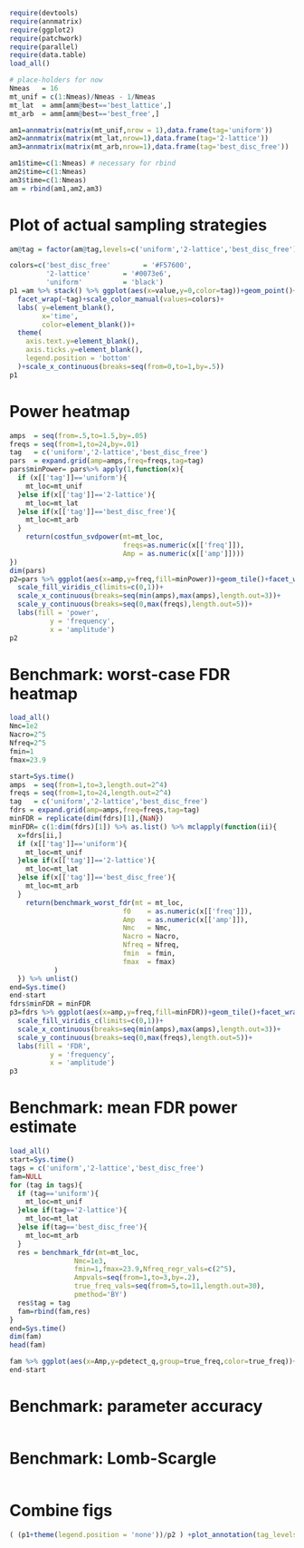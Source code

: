 ```r
require(devtools)
require(annmatrix)
require(ggplot2)
require(patchwork)
require(parallel)
require(data.table)
load_all()

# place-holders for now
Nmeas   = 16
mt_unif = c(1:Nmeas)/Nmeas - 1/Nmeas
mt_lat  = amm[amm@best=='best_lattice',] 
mt_arb  = amm[amm@best=='best_free',] 

am1=annmatrix(matrix(mt_unif,nrow = 1),data.frame(tag='uniform'))
am2=annmatrix(matrix(mt_lat,nrow=1),data.frame(tag='2-lattice'))
am3=annmatrix(matrix(mt_arb,nrow=1),data.frame(tag='best_disc_free'))

am1$time=c(1:Nmeas) # necessary for rbind
am2$time=c(1:Nmeas) 
am3$time=c(1:Nmeas)
am = rbind(am1,am2,am3)

```

# Plot of actual sampling strategies
```r
am@tag = factor(am@tag,levels=c('uniform','2-lattice','best_disc_free'))

colors=c('best_disc_free'        = '#F57600',
         '2-lattice'        = '#0073e6',
         'uniform'          = 'black')
p1 =am %>% stack() %>% ggplot(aes(x=value,y=0,color=tag))+geom_point()+
  facet_wrap(~tag)+scale_color_manual(values=colors)+
  labs( y=element_blank(),
        x='time',
        color=element_blank())+
  theme(
    axis.text.y=element_blank(),
    axis.ticks.y=element_blank(),
    legend.position = 'bottom'
  )+scale_x_continuous(breaks=seq(from=0,to=1,by=.5))
p1

```


# Power heatmap
```r
amps  = seq(from=.5,to=1.5,by=.05)
freqs = seq(from=1,to=24,by=.01)
tag   = c('uniform','2-lattice','best_disc_free')
pars  = expand.grid(amp=amps,freq=freqs,tag=tag)
pars$minPower= pars%>% apply(1,function(x){
  if (x[['tag']]=='uniform'){
    mt_loc=mt_unif
  }else if(x[['tag']]=='2-lattice'){
    mt_loc=mt_lat
  }else if(x[['tag']]=='best_disc_free'){
    mt_loc=mt_arb
  }
    return(costfun_svdpower(mt=mt_loc,
                            freqs=as.numeric(x[['freq']]),
                            Amp = as.numeric(x[['amp']])))
})
dim(pars)
p2=pars %>% ggplot(aes(x=amp,y=freq,fill=minPower))+geom_tile()+facet_wrap(~tag)+
  scale_fill_viridis_c(limits=c(0,1))+
  scale_x_continuous(breaks=seq(min(amps),max(amps),length.out=3))+
  scale_y_continuous(breaks=seq(0,max(freqs),length.out=5))+
  labs(fill = 'power',
          y = 'frequency',
          x = 'amplitude')
p2
```


# Benchmark: worst-case FDR heatmap
```r
load_all()
Nmc=1e2
Nacro=2^5
Nfreq=2^5
fmin=1
fmax=23.9

start=Sys.time()
amps  = seq(from=1,to=3,length.out=2^4)
freqs = seq(from=1,to=24,length.out=2^4)
tag   = c('uniform','2-lattice','best_disc_free')
fdrs = expand.grid(amp=amps,freq=freqs,tag=tag)
minFDR = replicate(dim(fdrs)[1],{NaN})
minFDR= c(1:dim(fdrs)[1]) %>% as.list() %>% mclapply(function(ii){
  x=fdrs[ii,]
  if (x[['tag']]=='uniform'){
    mt_loc=mt_unif
  }else if(x[['tag']]=='2-lattice'){
    mt_loc=mt_lat
  }else if(x[['tag']]=='best_disc_free'){
    mt_loc=mt_arb
  }
    return(benchmark_worst_fdr(mt = mt_loc,
                            f0    = as.numeric(x[['freq']]),
                            Amp   = as.numeric(x[['amp']]),
                            Nmc   = Nmc,
                            Nacro = Nacro,
                            Nfreq = Nfreq,
                            fmin  = fmin,
                            fmax  = fmax)
           )
  }) %>% unlist()
end=Sys.time()
end-start
fdrs$minFDR = minFDR
p3=fdrs %>% ggplot(aes(x=amp,y=freq,fill=minFDR))+geom_tile()+facet_wrap(~tag)+
  scale_fill_viridis_c(limits=c(0,1))+
  scale_x_continuous(breaks=seq(min(amps),max(amps),length.out=3))+
  scale_y_continuous(breaks=seq(0,max(freqs),length.out=5))+
  labs(fill = 'FDR',
          y = 'frequency',
          x = 'amplitude')
p3

```

# Benchmark: mean FDR power estimate
```r
load_all()
start=Sys.time()
tags = c('uniform','2-lattice','best_disc_free')
fam=NULL
for (tag in tags){
  if (tag=='uniform'){
    mt_loc=mt_unif
  }else if(tag=='2-lattice'){
    mt_loc=mt_lat
  }else if(tag=='best_disc_free'){
    mt_loc=mt_arb
  }
  res = benchmark_fdr(mt=mt_loc,
                Nmc=1e3,
                fmin=1,fmax=23.9,Nfreq_regr_vals=c(2^5),
                Ampvals=seq(from=1,to=3,by=.2),
                true_freq_vals=seq(from=5,to=11,length.out=30),
                pmethod='BY')
  res$tag = tag
  fam=rbind(fam,res)
}
end=Sys.time()
dim(fam)
head(fam)

fam %>% ggplot(aes(x=Amp,y=pdetect_q,group=true_freq,color=true_freq))+geom_line()+facet_wrap(~tag,ncol=3)+scale_color_viridis_b()+ylim(c(0,1))
end-start
```


# Benchmark: parameter accuracy
```r

```

# Benchmark: Lomb-Scargle
```r

```

# Combine figs
```r
( (p1+theme(legend.position = 'none'))/p2 ) +plot_annotation(tag_levels='A')


```